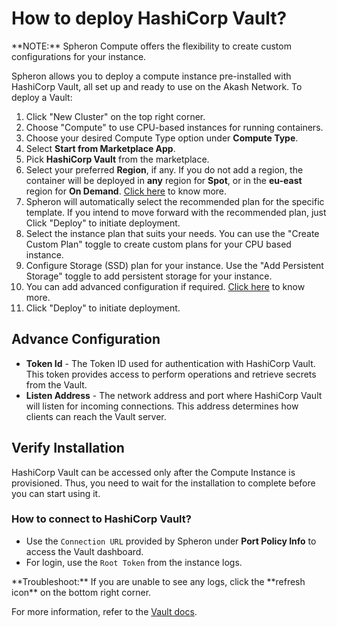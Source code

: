 
# How to deploy HashiCorp Vault?

<Callout type="info">
  **NOTE:** Spheron Compute offers the flexibility to create custom
  configurations for your instance.
</Callout>

Spheron allows you to deploy a compute instance pre-installed with HashiCorp Vault, all set up and ready to use on the Akash Network.
To deploy a Vault:

1. Click "New Cluster" on the top right corner.
2. Choose "Compute" to use CPU-based instances for running containers.
3. Choose your desired Compute Type option under **Compute Type**.
4. Select **Start from Marketplace App**.
5. Pick **HashiCorp Vault** from the marketplace.
6. Select your preferred **Region**, if any. If you do not add a region, the container will be deployed in **any** region for **Spot**, or in the **eu-east** region for **On Demand**. [Click here](/compute/cluster/#region) to know more.
7. Spheron will automatically select the recommended plan for the specific template. If you intend to move forward with the recommended plan, just Click "Deploy" to initiate deployment.
8. Select the instance plan that suits your needs. You can use the "Create Custom Plan" toggle to create custom plans for your CPU based instance.
9. Configure Storage (SSD) plan for your instance. Use the "Add Persistent Storage" toggle to add persistent storage for your instance.
10. You can add advanced configuration if required. [Click here](/compute/cluster/#advance-configuration-1) to know more.
11. Click "Deploy" to initiate deployment.

## Advance Configuration

- **Token Id** - The Token ID used for authentication with HashiCorp Vault. This token provides access to perform operations and retrieve secrets from the Vault.
- **Listen Address** - The network address and port where HashiCorp Vault will listen for incoming connections. This address determines how clients can reach the Vault server.

## Verify Installation

HashiCorp Vault can be accessed only after the Compute Instance is provisioned.
Thus, you need to wait for the installation to complete before you can start using it.

### How to connect to HashiCorp Vault?

- Use the `Connection URL` provided by Spheron under **Port Policy Info** to access the Vault dashboard.
- For login, use the `Root Token` from the instance logs.

<Callout>
  **Troubleshoot:** If you are unable to see any logs, click the **refresh
  icon** on the bottom right corner.
</Callout>

For more information, refer to the [Vault docs](https://developer.hashicorp.com/vault/tutorials/getting-started-ui/getting-started-ui).

<Navigation name="Deploy Vault" />
